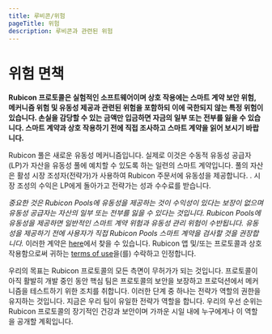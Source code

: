 ```yaml
---
title: 루비콘/위험
pageTitle: 위험
description: 루비콘과 관련된 위험
---
```


# 위험 면책

**Rubicon 프로토콜은 실험적인 소프트웨어이며 상호 작용에는 스마트 계약 보안 위험, 메커니즘 위험 및 유동성 제공과 관련된 위험을 포함하되 이에 국한되지 않는 특정 위험이 있습니다. 손실을 감당할 수 있는 금액만 입금하면 자금의 일부 또는 전부를 잃을 수 있습니다. 스마트 계약과 상호 작용하기 전에 직접 조사하고 스마트 계약을 읽어 보시기 바랍니다.**

Rubicon 풀은 새로운 유동성 메커니즘입니다. 실제로 이것은 수동적 유동성 공급자(LP)가 자산을 유동성 풀에 예치할 수 있도록 하는 일련의 스마트 계약입니다. 풀의 자산은 활성 시장 조성자(전략가)가 사용하여 Rubicon 주문서에 유동성을 제공합니다. . 시장 조성의 수익은 LP에게 돌아가고 전략가는 성과 수수료를 받습니다.

_중요한 것은 Rubicon Pools에 유동성을 제공하는 것이 수익성이 있다는 보장이 없으며 유동성 공급자는 자산의 일부 또는 전부를 잃을 수 있다는 것입니다. Rubicon Pools에 유동성을 제공하면 일반적인 스마트 계약 위험과 유동성 관리 위험이 수반됩니다. 유동성을 제공하기 전에 사용자가 직접 Rubicon Pools 스마트 계약을 검사할 것을 권장합니다._ 이러한 계약은 [here](https://github.com/RubiconDeFi/rubicon\_protocol/tree/master/contracts/rubiconPools)에서 찾을 수 있습니다. Rubicon 앱 및/또는 프로토콜과 상호 작용함으로써 귀하는 [terms of use](https://www.rubicon.finance/terms)을(를) 수락하고 인정합니다.

우리의 목표는 Rubicon 프로토콜의 모든 측면이 무허가가 되는 것입니다. 프로토콜이 아직 활발히 개발 중인 동안 핵심 팀은 프로토콜의 보안을 보장하고 프로덕션에서 메커니즘을 테스트하기 위한 조치를 취합니다. 이러한 단계 중 하나는 전략가 역할의 권한을 유지하는 것입니다. 지금은 우리 팀이 유일한 전략가 역할을 합니다. 우리의 우선 순위는 Rubicon 프로토콜의 장기적인 건강과 보안이며 가까운 시일 내에 누구에게나 이 역할을 공개할 계획입니다.